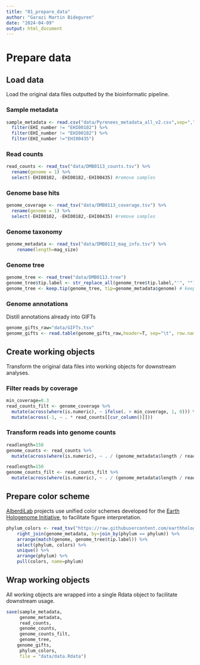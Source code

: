 ```yaml
---
title: "01_prepare_data"
author: "Garazi Martin Bideguren"
date: "2024-04-09"
output: html_document
---
```


# Prepare data

## Load data

Load the original data files outputted by the bioinformatic pipeline.

### Sample metadata

```r
sample_metadata <- read.csv("data/Pyrenees_metadata_all_v2.csv",sep=",",header=T)%>%
  filter(EHI_number != "EHI00102") %>%
  filter(EHI_number != "EHI00182") %>%
  filter(EHI_number !="EHI00435")
```

### Read counts

```r
read_counts <- read_tsv("data/DMB0113_counts.tsv") %>%
  rename(genome = 1) %>%
  select(-EHI00102, -EHI00182,-EHI00435) #remove samples
```

### Genome base hits

```r
genome_coverage <- read_tsv("data/DMB0113_coverage.tsv") %>%
  rename(genome = 1) %>%
  select(-EHI00102, -EHI00182,-EHI00435) #remove samples
```

### Genome taxonomy

```r
genome_metadata <- read_tsv("data/DMB0113_mag_info.tsv") %>%
    rename(length=mag_size)
```

### Genome tree

```r
genome_tree <- read_tree("data/DMB0113.tree")
genome_tree$tip.label <- str_replace_all(genome_tree$tip.label,"'", "") #remove single quotes in MAG names
genome_tree <- keep.tip(genome_tree, tip=genome_metadata$genome) # keep only MAG tips
```

### Genome annotations

Distill annotations already into GIFTs

```r
genome_gifts_raw="data/GIFTs.tsv"
genome_gifts <- read.table(genome_gifts_raw,header=T, sep="\t", row.names=1)
```

## Create working objects

Transform the original data files into working objects for downstream analyses.

### Filter reads by coverage

```r
min_coverage=0.3
read_counts_filt <- genome_coverage %>%
  mutate(across(where(is.numeric), ~ ifelse(. > min_coverage, 1, 0))) %>%
  mutate(across(-1, ~ . * read_counts[[cur_column()]])) 
```

### Transform reads into genome counts

```r
readlength=150
genome_counts <- read_counts %>%
  mutate(across(where(is.numeric), ~ . / (genome_metadata$length / readlength) ))
```

```r
readlength=150
genome_counts_filt <- read_counts_filt %>%
  mutate(across(where(is.numeric), ~ . / (genome_metadata$length / readlength) ))
```


## Prepare color scheme

[AlberdiLab](www.alberdilab.dk) projects use unified color schemes developed for the [Earth Hologenome Initiative](www.earthhologenome.org), to facilitate figure interpretation.

```r
phylum_colors <- read_tsv("https://raw.githubusercontent.com/earthhologenome/EHI_taxonomy_colour/main/ehi_phylum_colors.tsv") %>%
    right_join(genome_metadata, by=join_by(phylum == phylum)) %>%
    arrange(match(genome, genome_tree$tip.label)) %>%
    select(phylum, colors) %>% 
    unique() %>%
    arrange(phylum) %>%
    pull(colors, name=phylum)
```

## Wrap working objects

All working objects are wrapped into a single Rdata object to facilitate downstream usage.

```r
save(sample_metadata, 
     genome_metadata, 
     read_counts, 
     genome_counts, 
     genome_counts_filt, 
     genome_tree,
    genome_gifts, 
     phylum_colors,
     file = "data/data.Rdata")
```